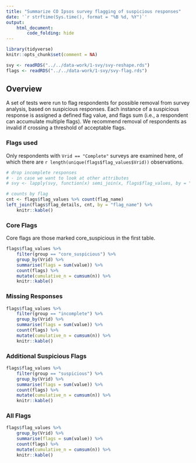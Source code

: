 ---
title: "Summarize CO Ipsos survey flagging of suspicious responses"
date: '`r strftime(Sys.time(), format = "%B %d, %Y")`'
output: 
    html_document:
        code_folding: hide
---

```{r setup, message=FALSE}
library(tidyverse)
knitr::opts_chunk$set(comment = NA)
```

```{r}
svy <- readRDS("../../data-work/1-svy/svy-reshape.rds")
flags <- readRDS("../../data-work/1-svy/svy-flag.rds")
```

## Overview

A set of tests were run to flag respondents for possible removal from survey analysis, based on suspicious responses. Each instance of a suspicious response is assigned a defined flag value, and flags sum (i.e., a respondent can accumulate multiple flags). We recommend removal of respondents as invalid if crossing a threshold of acceptable flags.

### Flags used

Only respondents with `Vrid == "Complete"` surveys are examined here, of which there are `r length(unique(flags$flag_values$Vrid))` observations.

```{r}
# drop incomplete responses
# - in case we want to look at other attributes
# svy <- lapply(svy, function(x) semi_join(x, flags$flag_values, by = "Vrid"))

# counts by flag
cnt <- flags$flag_values %>% count(flag_name)
left_join(flags$flag_details, cnt, by = "flag_name") %>%
    knitr::kable()
```

### Core Flags

Core flags are those marked core_suspicious in the first table.

```{r}
flags$flag_values %>%
    filter(group == "core_suspicious") %>%
    group_by(Vrid) %>%
    summarise(flags = sum(value)) %>%
    count(flags) %>%
    mutate(cumulative_n = cumsum(n)) %>%
    knitr::kable()
```

### Missing Responses

```{r}
flags$flag_values %>%
    filter(group == "incomplete") %>%
    group_by(Vrid) %>%
    summarise(flags = sum(value)) %>%
    count(flags) %>%
    mutate(cumulative_n = cumsum(n)) %>%
    knitr::kable()
```

### Additional Suspicious Flags

```{r}
flags$flag_values %>%
    filter(group == "suspicious") %>%
    group_by(Vrid) %>%
    summarise(flags = sum(value)) %>%
    count(flags) %>%
    mutate(cumulative_n = cumsum(n)) %>%
    knitr::kable()
```

### All Flags

```{r}
flags$flag_values %>%
    group_by(Vrid) %>%
    summarise(flags = sum(value)) %>%
    count(flags) %>%
    mutate(cumulative_n = cumsum(n)) %>%
    knitr::kable()
```
